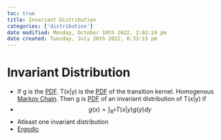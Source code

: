 ```yaml
---
toc: true
title: Invariant Distribution
categories: ['distribution']
date modified: Monday, October 10th 2022, 2:02:24 pm
date created: Tuesday, July 26th 2022, 8:33:15 pm
---
```


# Invariant Distribution
- If g is the [PDF](PDF.qmd). T(x|y) is the [PDF](PDF.qmd) of the transition kernel. Homogenous [Markov Chain](Markov%20Chain.qmd). Then g is [PDF](PDF.qmd) of an invariant distribution of T(x|y) if
- $$g(x) = \int_{\mathbb{R}^{k}}T(x|y)g(y)dy$$
- Atleast one invariant distribution
- [Ergodic](Ergodic.qmd)



